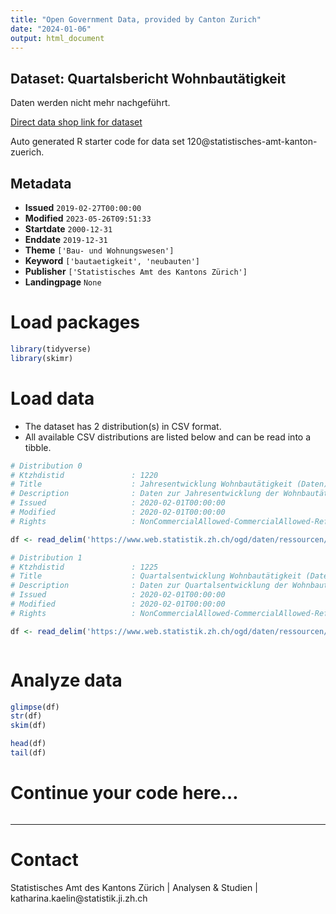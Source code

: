 ```yaml
---
title: "Open Government Data, provided by Canton Zurich"
date: "2024-01-06"
output: html_document
---
```


## Dataset: Quartalsbericht Wohnbautätigkeit

Daten werden nicht mehr nachgeführt. 

[Direct data shop link for dataset](https://www.zh.ch/de/politik-staat/statistik-daten/datenkatalog.html#/datasets/120@statistisches-amt-kanton-zuerich)

Auto generated R starter code for data set 120@statistisches-amt-kanton-zuerich.

## Metadata

- **Issued** `2019-02-27T00:00:00`
- **Modified** `2023-05-26T09:51:33`
- **Startdate** `2000-12-31`
- **Enddate** `2019-12-31`
- **Theme** `['Bau- und Wohnungswesen']`
- **Keyword** `['bautaetigkeit', 'neubauten']`
- **Publisher** `['Statistisches Amt des Kantons Zürich']`
- **Landingpage** `None`


# Load packages

```r

library(tidyverse)
library(skimr)

```

# Load data

-   The dataset has 2 distribution(s) in CSV format.
-   All available CSV distributions are listed below and can be read into a tibble.

```r

# Distribution 0
# Ktzhdistid               : 1220
# Title                    : Jahresentwicklung Wohnbautätigkeit (Daten)
# Description              : Daten zur Jahresentwicklung der Wohnbautätigkeit ab 2000
# Issued                   : 2020-02-01T00:00:00
# Modified                 : 2020-02-01T00:00:00
# Rights                   : NonCommercialAllowed-CommercialAllowed-ReferenceRequired

df <- read_delim('https://www.web.statistik.zh.ch/ogd/daten/ressourcen/KTZH_00000120_00001220.csv')

# Distribution 1
# Ktzhdistid               : 1225
# Title                    : Quartalsentwicklung Wohnbautätigkeit (Daten)
# Description              : Daten zur Quartalsentwicklung der Wohnbautätigkeit ab 2014
# Issued                   : 2020-02-01T00:00:00
# Modified                 : 2020-02-01T00:00:00
# Rights                   : NonCommercialAllowed-CommercialAllowed-ReferenceRequired

df <- read_delim('https://www.web.statistik.zh.ch/ogd/daten/ressourcen/KTZH_00000120_00001225.csv')



```

# Analyze data

```r

glimpse(df)
str(df)
skim(df)

head(df)
tail(df)

```

# Continue your code here...

```r

```

------------------------------------------------------------------------

# Contact

Statistisches Amt des Kantons Zürich | Analysen & Studien | katharina.kaelin@statistik.ji.zh.ch
